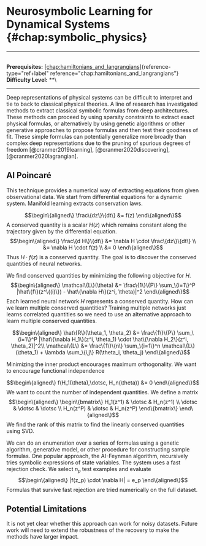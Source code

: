 # Neurosymbolic Learning for Dynamical Systems \{#chap:symbolic_physics\}

------------------------------------------------------------------------

\
**Prerequisites:**
[\[chap:hamiltonians_and_langrangians\]](#chap:hamiltonians_and_langrangians)\{reference-type="ref+label"
reference="chap:hamiltonians_and_langrangians"\}\
**Difficulty Level:** \*\*\

------------------------------------------------------------------------

Deep representations of physical systems can be difficult to interpret
and tie to back to classical physical theories. A line of research has
investigated methods to extract classical symbolic formulas from deep
architectures. These methods can proceed by using sparsity constraints
to extract exact physical formulas, or alternatively by using genetic
algorithms or other generative approaches to propose formulas and then
test their goodness of fit. These simple formulas can potentially
generalize more broadly than complex deep representations due to the
pruning of spurious degrees of freedom [@cranmer2019learning],
[@cranmer2020discovering], [@cranmer2020lagrangian].

## AI Poincaré

This technique provides a numerical way of extracting equations from
given observational data. We start from differential equations for a
dynamic system. Manifold learning extracts conservation laws.

$$\begin\{aligned\}
 \frac\{dz\}\{dt\} &= f(z)
\end\{aligned\}$$ A conserved quantity is a scalar $H(z)$ which remains
constant along the trajectory given by the differential equation.
$$\begin\{aligned\}
    \frac\{d H\}\{dt\} &= \nabla H \cdot \frac\{dz\}\{dt\} \\
    &= \nabla H \cdot f(z) \\
    &= 0
\end\{aligned\}$$ Thus $H \cdot f(z)$ is a conserved quantity. The goal is
to discover the conserved quantities of neural networks.

We find conserved quantities by minimizing the following objective for
$H$. $$\begin\{aligned\}
\mathcal\{L\}(\theta) &= \frac\{1\}\{P\} \sum_\{i=1\}^P |\hat\{f\}(z^\{(i)\}) - \hat\{\nabla H\}(z^i, \theta)|^2
\end\{aligned\}$$ Each learned neural network $H$ represents a conserved
quantity. How can we learn multiple conserved quantities? Training
multiple networks just learns correlated quantities so we need to use an
alternative approach to learn multiple conserved quantities.

$$\begin\{aligned\}
\hat\{R\}(\theta_1, \theta_2) &= \frac\{1\}\{P\} \sum_\{i=1\}^P |\hat\{\nabla H_1\}(z^i, \theta_1) \cdot \hat\{\nabla H_2\}(z^i, \theta_2)|^2\\
\mathcal\{L\} &= \frac\{1\}\{n\} \sum_\{i=1\}^n \mathcal\{L\}(\theta_1) + \lambda \sum_\{i,j\} R(\theta_i, \theta_j)
\end\{aligned\}$$

Minimizing the inner product encourages maximum orthogonality. We want
to encourage functional independence

$$\begin\{aligned\}
    f(H_1(\theta),\dotsc, H_n(\theta)) &= 0
\end\{aligned\}$$ We want to count the number of independent quantities.
We define a matrix $$\begin\{aligned\}
    \begin\{bmatrix\}
    H_1(z^1) & \dotsc & H_n(z^1) \\
    \dotsc & \dotsc & \dotsc \\
    H_n(z^P) & \dotsc & H_n(z^P)
    \end\{bmatrix\}
\end\{aligned\}$$ We find the rank of this matrix to find the linearly
conserved quantities using SVD.

We can do an enumeration over a series of formulas using a genetic
algorithm, generative model, or other procedure for constructing sample
formulas. One popular approach, the AI-Feynman algorithm, recursively
tries symbolic expressions of state variables. The system uses a fast
rejection check. We select $n_p$ test examples and evaluate
$$\begin\{aligned\}
    |f(z_p) \cdot \nabla H| = e_p
\end\{aligned\}$$ Formulas that survive fast rejection are tried
numerically on the full dataset.

## Potential Limitations

It is not yet clear whether this approach can work for noisy datasets.
Future work will need to extend the robustness of the recovery to make
the methods have larger impact.
